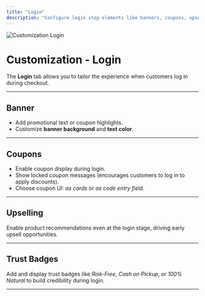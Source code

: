 ```yaml
---
title: "Login"
description: "Configure login step elements like banners, coupons, upsells, and trust badges."
---
```


<img
  className="rounded-lg"
  src="/images/customization/login/image.png"
  alt="Customization Login"
/>

# Customization - Login

The **Login** tab allows you to tailor the experience when customers log in during checkout.

---

## Banner

- Add promotional text or coupon highlights.  
- Customize **banner background** and **text color**.  

---

## Coupons

- Enable coupon display during login.  
- Show locked coupon messages (encourages customers to log in to apply discounts).  
- Choose coupon UI: *as cards* or *as code entry field*.  

---

## Upselling

Enable product recommendations even at the login stage, driving early upsell opportunities.  

---

## Trust Badges

Add and display trust badges like *Risk-Free*, *Cash on Pickup*, or *100% Natural* to build credibility during login.  

---
